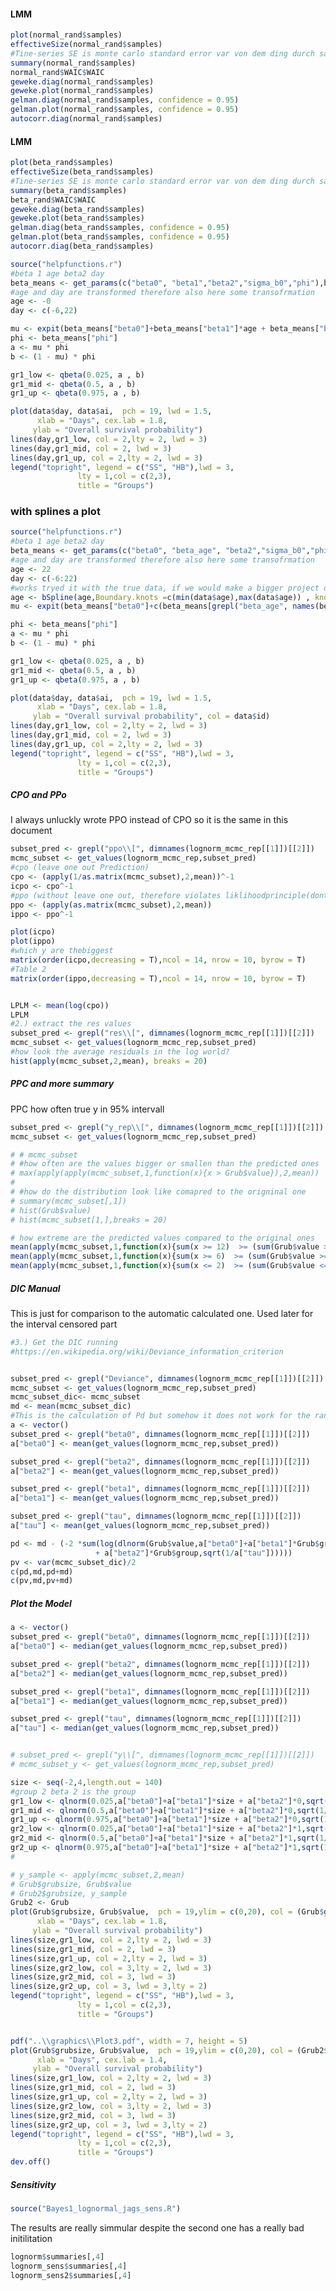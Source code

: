 #### LMM
```r
plot(normal_rand$samples)
effectiveSize(normal_rand$samples) 
#Tine-series SE is monte carlo standard error var von dem ding durch samplsize
summary(normal_rand$samples)
normal_rand$WAIC$WAIC
geweke.diag(normal_rand$samples)
geweke.plot(normal_rand$samples)
gelman.diag(normal_rand$samples, confidence = 0.95)
gelman.plot(normal_rand$samples, confidence = 0.95)
autocorr.diag(normal_rand$samples)
```


#### LMM
```r
plot(beta_rand$samples)
effectiveSize(beta_rand$samples) 
#Tine-series SE is monte carlo standard error var von dem ding durch samplsize
summary(beta_rand$samples)
beta_rand$WAIC$WAIC
geweke.diag(beta_rand$samples)
geweke.plot(beta_rand$samples)
gelman.diag(beta_rand$samples, confidence = 0.95)
gelman.plot(beta_rand$samples, confidence = 0.95)
autocorr.diag(beta_rand$samples)
```



```r
source("helpfunctions.r")
#beta 1 age beta2 day
beta_means <- get_params(c("beta0", "beta1","beta2","sigma_b0","phi"),beta_rand$samples)
#age and day are transformed therefore also here some transofrmation
age <- -0
day <- c(-6,22)

mu <- expit(beta_means["beta0"]+beta_means["beta1"]*age + beta_means["beta2"]*day)
phi <- beta_means["phi"]
a <- mu * phi
b <- (1 - mu) * phi

gr1_low <- qbeta(0.025, a , b)
gr1_mid <- qbeta(0.5, a , b)
gr1_up <- qbeta(0.975, a , b)

plot(data$day, data$ai,  pch = 19, lwd = 1.5,
      xlab = "Days", cex.lab = 1.8,
     ylab = "Overall survival probability")
lines(day,gr1_low, col = 2,lty = 2, lwd = 3)
lines(day,gr1_mid, col = 2, lwd = 3)
lines(day,gr1_up, col = 2,lty = 2, lwd = 3)
legend("topright", legend = c("SS", "HB"),lwd = 3,
               lty = 1,col = c(2,3),
               title = "Groups")


```

### with splines a plot
```r
source("helpfunctions.r")
#beta 1 age beta2 day
beta_means <- get_params(c("beta0", "beta_age", "beta2","sigma_b0","phi"),beta_rand$samples)
#age and day are transformed therefore also here some transofrmation
age <- 22
day <- c(-6:22)
#works tryed it with the true data, if we would make a bigger project do a unit_test
age <- bSpline(age,Boundary.knots =c(min(data$age),max(data$age)) , knots = c(-20,0,20),degree = 3)
mu <- expit(beta_means["beta0"]+c(beta_means[grepl("beta_age", names(beta_means))]%*%t(age)) + beta_means["beta2"]*day)

phi <- beta_means["phi"]
a <- mu * phi
b <- (1 - mu) * phi

gr1_low <- qbeta(0.025, a , b)
gr1_mid <- qbeta(0.5, a , b)
gr1_up <- qbeta(0.975, a , b)

plot(data$day, data$ai,  pch = 19, lwd = 1.5,
      xlab = "Days", cex.lab = 1.8,
     ylab = "Overall survival probability", col = data$id)
lines(day,gr1_low, col = 2,lty = 2, lwd = 3)
lines(day,gr1_mid, col = 2, lwd = 3)
lines(day,gr1_up, col = 2,lty = 2, lwd = 3)
legend("topright", legend = c("SS", "HB"),lwd = 3,
               lty = 1,col = c(2,3),
               title = "Groups")


```





##### CPO and PPo
I always unluckly wrote PPO instead of CPO so it is the same in this document
 

```r
subset_pred <- grepl("ppo\\[", dimnames(lognorm_mcmc_rep[[1]])[[2]])
mcmc_subset <- get_values(lognorm_mcmc_rep,subset_pred)
#cpo (leave one out Prediction)
cpo <- (apply(1/as.matrix(mcmc_subset),2,mean))^-1
icpo <- cpo^-1
#ppo (without leave one out, therefore violates liklihoodprinciple(dont predict with same data))
ppo <- (apply(as.matrix(mcmc_subset),2,mean))
ippo <- ppo^-1

plot(icpo)
plot(ippo)
#which y are thebiggest
matrix(order(icpo,decreasing = T),ncol = 14, nrow = 10, byrow = T)
#Table 2 
matrix(order(ippo,decreasing = T),ncol = 14, nrow = 10, byrow = T)


LPLM <- mean(log(cpo))
LPLM
#2.) extract the res values 
subset_pred <- grepl("res\\[", dimnames(lognorm_mcmc_rep[[1]])[[2]])
mcmc_subset <- get_values(lognorm_mcmc_rep,subset_pred)
#how look the average residuals in the log world?
hist(apply(mcmc_subset,2,mean), breaks = 20)

```

##### PPC and more summary
PPC how often true y in 95% intervall
```r
subset_pred <- grepl("y_rep\\[", dimnames(lognorm_mcmc_rep[[1]])[[2]])
mcmc_subset <- get_values(lognorm_mcmc_rep,subset_pred)

# # mcmc_subset
# #how often are the values bigger or smallen than the predicted ones
# max(apply(apply(mcmc_subset,1,function(x){x > Grub$value}),2,mean))
# 
# #how do the distribution look like comapred to the origninal one
# summary(mcmc_subset[,1])
# hist(Grub$value)
# hist(mcmc_subset[1,],breaks = 20)

# how extreme are the predicted values compared to the original ones
mean(apply(mcmc_subset,1,function(x){sum(x >= 12)  >= (sum(Grub$value >=12))}))
mean(apply(mcmc_subset,1,function(x){sum(x >= 6)  >= (sum(Grub$value >=6))}))
mean(apply(mcmc_subset,1,function(x){sum(x <= 2)  >= (sum(Grub$value <= 2))}))
```

##### DIC Manual
This is just for comparison to the automatic calculated one. Used later for the interval censored part
```r
#3.) Get the DIC running
#https://en.wikipedia.org/wiki/Deviance_information_criterion


subset_pred <- grepl("Deviance", dimnames(lognorm_mcmc_rep[[1]])[[2]])
mcmc_subset <- get_values(lognorm_mcmc_rep,subset_pred)
mcmc_subset_dic<- mcmc_subset
md <- mean(mcmc_subset_dic)
#This is the calculation of Pd but somehow it does not work for the random effectmodels for me, probably I have made some mistake, but I cant find it. So I switch to pv instead, https://www.mrc-bsu.cam.ac.uk/software/bugs/the-bugs-project-dic/ which is also kinda recomended and is the variance of the posterior divided by 2, comes from some chisquare approx. Explaination on the link can be found. First still the implementation of BIC is written down.
a <- vector()
subset_pred <- grepl("beta0", dimnames(lognorm_mcmc_rep[[1]])[[2]])
a["beta0"] <- mean(get_values(lognorm_mcmc_rep,subset_pred))

subset_pred <- grepl("beta2", dimnames(lognorm_mcmc_rep[[1]])[[2]])
a["beta2"] <- mean(get_values(lognorm_mcmc_rep,subset_pred))

subset_pred <- grepl("beta1", dimnames(lognorm_mcmc_rep[[1]])[[2]])
a["beta1"] <- mean(get_values(lognorm_mcmc_rep,subset_pred))

subset_pred <- grepl("tau", dimnames(lognorm_mcmc_rep[[1]])[[2]])
a["tau"] <- mean(get_values(lognorm_mcmc_rep,subset_pred))

pd <- md - (-2 *sum(log(dlnorm(Grub$value,a["beta0"]+a["beta1"]*Grub$grubsize 
                   + a["beta2"]*Grub$group,sqrt(1/a["tau"])))))
pv <- var(mcmc_subset_dic)/2
c(pd,md,pd+md)
c(pv,md,pv+md)

```

##### Plot the Model

```r
a <- vector()
subset_pred <- grepl("beta0", dimnames(lognorm_mcmc_rep[[1]])[[2]])
a["beta0"] <- median(get_values(lognorm_mcmc_rep,subset_pred))

subset_pred <- grepl("beta2", dimnames(lognorm_mcmc_rep[[1]])[[2]])
a["beta2"] <- median(get_values(lognorm_mcmc_rep,subset_pred))

subset_pred <- grepl("beta1", dimnames(lognorm_mcmc_rep[[1]])[[2]])
a["beta1"] <- median(get_values(lognorm_mcmc_rep,subset_pred))

subset_pred <- grepl("tau", dimnames(lognorm_mcmc_rep[[1]])[[2]])
a["tau"] <- median(get_values(lognorm_mcmc_rep,subset_pred))


# subset_pred <- grepl("y\\[", dimnames(lognorm_mcmc_rep[[1]])[[2]])
# mcmc_subset_y <- get_values(lognorm_mcmc_rep,subset_pred)

size <- seq(-2,4,length.out = 140)
#group 2 beta 2 is the group
gr1_low <- qlnorm(0.025,a["beta0"]+a["beta1"]*size + a["beta2"]*0,sqrt(1/a["tau"]))
gr1_mid <- qlnorm(0.5,a["beta0"]+a["beta1"]*size + a["beta2"]*0,sqrt(1/a["tau"]))
gr1_up <- qlnorm(0.975,a["beta0"]+a["beta1"]*size + a["beta2"]*0,sqrt(1/a["tau"]))
gr2_low <- qlnorm(0.025,a["beta0"]+a["beta1"]*size + a["beta2"]*1,sqrt(1/a["tau"]))
gr2_mid <- qlnorm(0.5,a["beta0"]+a["beta1"]*size + a["beta2"]*1,sqrt(1/a["tau"]))
gr2_up <- qlnorm(0.975,a["beta0"]+a["beta1"]*size + a["beta2"]*1,sqrt(1/a["tau"]))
# 

# y_sample <- apply(mcmc_subset,2,mean)
# Grub$grubsize, Grub$value
# Grub2$grubsize, y_sample
Grub2 <- Grub
plot(Grub$grubsize, Grub$value,  pch = 19,ylim = c(0,20), col = (Grub$group + 2), lwd = 1.5,
      xlab = "Days", cex.lab = 1.8,
     ylab = "Overall survival probability")
lines(size,gr1_low, col = 2,lty = 2, lwd = 3)
lines(size,gr1_mid, col = 2, lwd = 3)
lines(size,gr1_up, col = 2,lty = 2, lwd = 3)
lines(size,gr2_low, col = 3,lty = 2, lwd = 3)
lines(size,gr2_mid, col = 3, lwd = 3)
lines(size,gr2_up, col = 3, lwd = 3,lty = 2)
legend("topright", legend = c("SS", "HB"),lwd = 3,
               lty = 1,col = c(2,3),
               title = "Groups")


pdf("..\\graphics\\Plot3.pdf", width = 7, height = 5)
plot(Grub$grubsize, Grub$value,  pch = 19,ylim = c(0,20), col = (Grub2$group + 2), lwd = 1.5,
      xlab = "Days", cex.lab = 1.4,
     ylab = "Overall survival probability")
lines(size,gr1_low, col = 2,lty = 2, lwd = 3)
lines(size,gr1_mid, col = 2, lwd = 3)
lines(size,gr1_up, col = 2,lty = 2, lwd = 3)
lines(size,gr2_low, col = 3,lty = 2, lwd = 3)
lines(size,gr2_mid, col = 3, lwd = 3)
lines(size,gr2_up, col = 3, lwd = 3,lty = 2)
legend("topright", legend = c("SS", "HB"),lwd = 3,
               lty = 1,col = c(2,3),
               title = "Groups")
dev.off()
```
##### Sensitivity
```r
source("Bayes1_lognormal_jags_sens.R")

```
The results are really simmular despite the second one has a really bad initilitation
```r
lognorm$summaries[,4]
lognorm_sens$summaries[,4]
lognorm_sens2$summaries[,4]
```